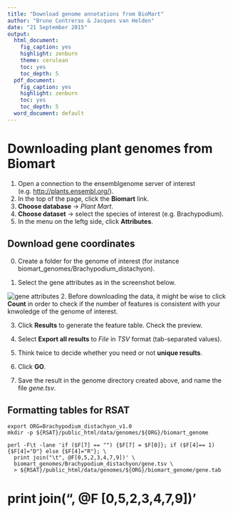 ```yaml
---
title: "Download genome annotations from BioMart"
author: "Bruno Contreras & Jacques van Helden"
date: "21 September 2015"
output:
  html_document:
    fig_caption: yes
    highlight: zenburn
    theme: cerulean
    toc: yes
    toc_depth: 5
  pdf_document:
    fig_caption: yes
    highlight: zenburn
    toc: yes
    toc_depth: 5
  word_document: default
---
```



# Downloading plant genomes from Biomart

1. Open a connection to the ensemblgenome server of interest (e.g. [http://plants.ensembl.org/](http://plants.ensembl.org/)).
2. In the top of the page, click the **Biomart** link. 
3. **Choose database** -> *Plant Mart*.
4. **Choose dataset** -> select the species of interest (e.g. Brachypodium). 
5. In the menu on the leftg side, click **Attributes**. 


## Download gene coordinates

0. Create a folder for the genome of interest (for instance biomart_genomes/Brachypodium_distachyon).

1. Select the gene attributes as in the screenshot below. 

![gene attributes](images/gene_attributes.png)
2. Before downloading the data, it might be wise to click **Count** in order to check if the number of features is consistent with your knwoledge of the genome of interest. 

3. Click **Results** to generate the feature table. Check the preview. 

4. Select **Export all results** to *File* in *TSV* format (tab-separated values). 

5. Think twice to decide whether you need or not **unique results**. 

6. Click **GO**. 

7. Save the result in the genome directory created above, and name the file *gene.tsv*.


## Formatting tables for RSAT

    export ORG=Brachypodium_distachyon_v1.0
    mkdir -p ${RSAT}/public_html/data/genomes/${ORG}/biomart_genome
    
    perl -F\t -lane 'if ($F[7] == "") {$F[7] = $F[0]}; if ($F[4]== 1) {$F[4]="D"} else {$F[4]="R"}; \
      print join("\t", @F[0,5,2,3,4,7,9])' \
      biomart_genomes/Brachypodium_distachyon/gene.tsv \
      > ${RSAT}/public_html/data/genomes/${ORG}/biomart_genome/gene.tab

#      print join("\t", @F[0,5,2,3,4,7,9])' \
